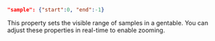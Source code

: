 ```json
"sample": {"start":0, "end":-1}
```
This property sets the visible range of samples in a gentable. You can adjust these properties in real-time to enable zooming.
